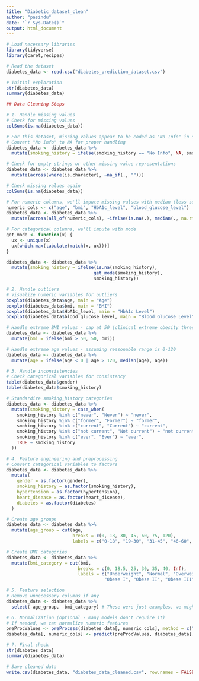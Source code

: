 ```yaml
---
title: "Diabetic_dataset_clean"
author: "pasindu"
date: "`r Sys.Date()`"
output: html_document
---
```


```r
# Load necessary libraries
library(tidyverse)
library(caret,recipes)

# Read the dataset
diabetes_data <- read.csv("diabetes_prediction_dataset.csv")

# Initial exploration
str(diabetes_data)
summary(diabetes_data)

## Data Cleaning Steps

# 1. Handle missing values
# Check for missing values
colSums(is.na(diabetes_data))

# For this dataset, missing values appear to be coded as "No Info" in smoking_history
# Convert "No Info" to NA for proper handling
diabetes_data <- diabetes_data %>%
  mutate(smoking_history = ifelse(smoking_history == "No Info", NA, smoking_history))

# Check for empty strings or other missing value representations
diabetes_data <- diabetes_data %>%
  mutate(across(where(is.character), ~na_if(., "")))

# Check missing values again
colSums(is.na(diabetes_data))

# For numeric columns, we'll impute missing values with median (less sensitive to outliers)
numeric_cols <- c("age", "bmi", "HbA1c_level", "blood_glucose_level")
diabetes_data <- diabetes_data %>%
  mutate(across(all_of(numeric_cols), ~ifelse(is.na(.), median(., na.rm = TRUE), .)))

# For categorical columns, we'll impute with mode
get_mode <- function(x) {
  ux <- unique(x)
  ux[which.max(tabulate(match(x, ux)))]
}

diabetes_data <- diabetes_data %>%
  mutate(smoking_history = ifelse(is.na(smoking_history), 
                                 get_mode(smoking_history), 
                                 smoking_history))

# 2. Handle outliers
# Visualize numeric variables for outliers
boxplot(diabetes_data$age, main = "Age")
boxplot(diabetes_data$bmi, main = "BMI")
boxplot(diabetes_data$HbA1c_level, main = "HbA1c Level")
boxplot(diabetes_data$blood_glucose_level, main = "Blood Glucose Level")

# Handle extreme BMI values - cap at 50 (clinical extreme obesity threshold)
diabetes_data <- diabetes_data %>%
  mutate(bmi = ifelse(bmi > 50, 50, bmi))

# Handle extreme age values - assuming reasonable range is 0-120
diabetes_data <- diabetes_data %>%
  mutate(age = ifelse(age < 0 | age > 120, median(age), age))

# 3. Handle inconsistencies
# Check categorical variables for consistency
table(diabetes_data$gender)
table(diabetes_data$smoking_history)

# Standardize smoking_history categories
diabetes_data <- diabetes_data %>%
  mutate(smoking_history = case_when(
    smoking_history %in% c("never", "Never") ~ "never",
    smoking_history %in% c("former", "Former") ~ "former",
    smoking_history %in% c("current", "Current") ~ "current",
    smoking_history %in% c("not current", "Not current") ~ "not current",
    smoking_history %in% c("ever", "Ever") ~ "ever",
    TRUE ~ smoking_history
  ))

# 4. Feature engineering and preprocessing
# Convert categorical variables to factors
diabetes_data <- diabetes_data %>%
  mutate(
    gender = as.factor(gender),
    smoking_history = as.factor(smoking_history),
    hypertension = as.factor(hypertension),
    heart_disease = as.factor(heart_disease),
    diabetes = as.factor(diabetes)
  )

# Create age groups
diabetes_data <- diabetes_data %>%
  mutate(age_group = cut(age, 
                         breaks = c(0, 18, 30, 45, 60, 75, 120),
                         labels = c("0-18", "19-30", "31-45", "46-60", "61-75", "75+")))

# Create BMI categories
diabetes_data <- diabetes_data %>%
  mutate(bmi_category = cut(bmi,
                           breaks = c(0, 18.5, 25, 30, 35, 40, Inf),
                           labels = c("Underweight", "Normal", "Overweight", 
                                     "Obese I", "Obese II", "Obese III")))

# 5. Feature selection
# Remove unnecessary columns if any
diabetes_data <- diabetes_data %>%
  select(-age_group, -bmi_category) # These were just examples, we might keep them

# 6. Normalization (optional - many models don't require it)
# If needed, we can normalize numeric features
preProcValues <- preProcess(diabetes_data[, numeric_cols], method = c("center", "scale"))
diabetes_data[, numeric_cols] <- predict(preProcValues, diabetes_data[, numeric_cols])

# 7. Final check
str(diabetes_data)
summary(diabetes_data)

# Save cleaned data
write.csv(diabetes_data, "diabetes_data_cleaned.csv", row.names = FALSE)

```
